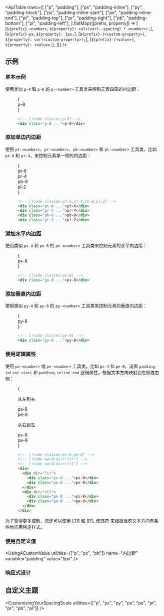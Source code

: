 

<ApiTable
  rows={[
    ["p", "padding"],
    ["px", "padding-inline"],
    ["py", "padding-block"],
    ["ps", "padding-inline-start"],
    ["pe", "padding-inline-end"],
    ["pt", "padding-top"],
    ["pr", "padding-right"],
    ["pb", "padding-bottom"],
    ["pl", "padding-left"],
  ].flatMap(([prefix, property]) => [
    [`${prefix}-<number>`, `${property}: calc(var(--spacing) * <number>);`],
    [`${prefix}-px`, `${property}: 1px;`],
    [`${prefix}-(<custom-property>)`, `${property}: var(<custom-property>);`],
    [`${prefix}-[<value>]`, `${property}: <value>;`],
  ])}
/>

## 示例

### 基本示例

使用类似 `p-4` 和 `p-8` 的 `p-<number>` 工具类来控制元素四周的内边距：

<Figure>

<Example>
  {
    <div className="flex justify-center font-mono text-sm leading-6 font-bold text-white">
      <div className="relative rounded-lg bg-violet-500 p-8">
        <Stripes noColor className="absolute inset-0 rounded-lg text-white/50" />
        <div className="relative bg-violet-500 p-4">p-8</div>
      </div>
    </div>
  }
</Example>

```html
<!-- [!code classes:p-8] -->
<div class="p-8 ...">p-8</div>
```

</Figure>

### 添加单边内边距

使用 `pt-<number>`、`pr-<number>`、`pb-<number>` 和 `pl-<number>` 工具类，比如 `pt-6` 和 `pr-4`，来控制元素某一侧的内边距：

<Figure>

<Example>
  {
    <div className="-mx-5 flex flex-wrap items-start justify-center font-mono text-sm leading-6 font-bold text-white">
      <div className="flex items-start">
        <div className="flex-none px-5">
          <div className="overflow-hidden rounded-lg bg-purple-500">
            <Stripes noColor className="h-6 w-full rounded-t-lg text-white/50" />
            <div className="p-4">pt-6</div>
          </div>
        </div>
        <div className="flex-none px-5 pt-6">
          <div className="flex overflow-hidden rounded-lg bg-purple-500">
            <div className="flex-none p-4">pr-4</div>
            <Stripes noColor className="min-h-full w-4 flex-none rounded-r-lg text-white/50" />
          </div>
        </div>
      </div>
      <div className="flex items-start">
        <div className="flex-none px-5 pt-6">
          <div className="overflow-hidden rounded-lg bg-purple-500">
            <div className="p-4">pb-8</div>
            <Stripes noColor className="h-8 w-full rounded-b-lg text-white/50" />
          </div>
        </div>
        <div className="flex-none px-5 pt-6">
          <div className="flex overflow-hidden rounded-lg bg-purple-500">
            <Stripes noColor className="min-h-full w-2 flex-none rounded-l-lg text-white/50" />
            <div className="flex-none p-4">pl-2</div>
          </div>
        </div>
      </div>
    </div>
  }
</Example>

```html
<!-- [!code classes:pt-6,pr-4,pb-8,pl-2] -->
<div class="pt-6 ...">pt-6</div>
<div class="pr-4 ...">pr-4</div>
<div class="pb-8 ...">pb-8</div>
<div class="pl-2 ...">pl-2</div>
```

</Figure>

### 添加水平内边距

使用类似 `px-4` 和 `px-8` 的 `px-<number>` 工具类来控制元素的水平内边距：

<Figure>

<Example>
  {
    <div className="flex justify-center font-mono text-sm leading-6 font-bold text-white">
      <div className="flex overflow-hidden rounded-lg bg-indigo-500">
        <Stripes noColor className="h-full w-8 flex-none rounded-l-lg text-white/50" />
        <div className="p-4">px-8</div>
        <Stripes noColor className="h-full w-8 flex-none rounded-r-lg text-white/50" />
      </div>
    </div>
  }
</Example>

```html
<!-- [!code classes:px-8] -->
<div class="px-8 ...">px-8</div>
```

</Figure>

### 添加垂直内边距

使用类似 `py-4` 和 `py-8` 的 `py-<number>` 工具类来控制元素的垂直内边距：

<Figure>

<Example>
  {
    <div className="flex justify-center font-mono text-sm leading-6 font-bold text-white">
      <div className="overflow-hidden rounded-lg bg-pink-500">
        <Stripes noColor className="h-8 w-full flex-none rounded-t-lg text-white/50" />
        <div className="p-4">py-8</div>
        <Stripes noColor className="h-8 w-full flex-none rounded-b-lg text-white/50" />
      </div>
    </div>
  }
</Example>

```html
<!-- [!code classes:py-8] -->
<div class="py-8 ...">py-8</div>
```

</Figure>

### 使用逻辑属性

使用 `ps-<number>` 或 `pe-<number>` 工具类，比如 `ps-4` 和 `pe-8`，设置 `padding-inline-start` 和 `padding-inline-end` 逻辑属性，根据文本方向映射到左侧或右侧：

<Figure>

<Example>
  {
    <div className="grid grid-cols-2 place-items-center gap-x-4">
      <div className="flex flex-col items-start gap-y-4">
        <p className="text-sm font-medium">从左到右</p>
        <div className="flex overflow-hidden rounded-lg bg-indigo-500 font-mono text-sm leading-6 font-bold text-white">
          <Stripes noColor className="min-h-full w-8 rounded-s-lg text-white/50" />
          <div className="p-4">ps-8</div>
        </div>
        <div className="mt-4 flex overflow-hidden rounded-lg bg-indigo-500 font-mono text-sm leading-6 font-bold text-white">
          <div className="p-4">pe-8</div>
          <Stripes noColor className="min-h-full w-8 rounded-e-lg text-white/50" />
        </div>
      </div>
      <div className="flex flex-col items-end gap-y-4">
        <p className="text-sm font-medium">从右到左</p>
        <div className="flex overflow-hidden rounded-lg bg-indigo-500 font-mono text-sm leading-6 font-bold text-white">
          <div className="p-4">ps-8</div>
          <Stripes noColor className="min-h-full w-8 rounded-e-lg text-white/50" />
        </div>
        <div className="mt-4 flex overflow-hidden rounded-lg bg-indigo-500 font-mono text-sm leading-6 font-bold text-white">
          <Stripes noColor className="min-h-full w-8 rounded-s-lg text-white/50" />
          <div className="p-4">pe-8</div>
        </div>
      </div>
    </div>
  }
</Example>

```html
<!-- [!code classes:ps-8,pe-8] -->
<!-- [!code word:dir="ltr"] -->
<!-- [!code word:dir="rtl"] -->
<div>
  <div dir="ltr">
    <div class="ps-8 ...">ps-8</div>
    <div class="pe-8 ...">pe-8</div>
  </div>
  <div dir="rtl">
    <div class="ps-8 ...">ps-8</div>
    <div class="pe-8 ...">pe-8</div>
  </div>
</div>
```

</Figure>

为了获得更多控制，您还可以使用 [LTR 和 RTL 修饰符](/docs/hover-focus-and-other-states#rtl-support) 来根据当前文本方向有条件地应用特定样式。

### 使用自定义值

<UsingACustomValue utilities={["p", "px", "pb"]} name="内边距" variable="padding" value="5px" />

### 响应式设计

<ResponsiveDesign property="内边距" defaultClass="py-4" featuredClass="py-8" />

## 自定义主题

<CustomizingYourSpacingScale utilities={["p", "px", "py", "ps", "pe", "pt", "pr", "pb", "pl"]} />